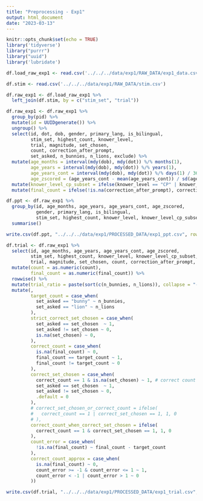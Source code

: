 ```yaml
---
title: "Preprocessing - Exp1"
output: html_document
date: "2023-03-13"
---
```


```r
knitr::opts_chunk$set(echo = TRUE)
library('tidyverse')
library("purrr")
library("uuid")
library('lubridate')
```

```r
df.load_raw_exp1 <- read.csv('../../../data/exp1/RAW_DATA/exp1_data.csv')

df.stim <- read.csv('../../../data/exp1/RAW_DATA/stim.csv')
```

```r
df.raw_exp1 <- df.load_raw_exp1 %>% 
  left_join(df.stim, by = c("stim_set", "trial")) 
```


```r
df.raw_exp1 <- df.raw_exp1 %>%
  group_by(pid) %>%
  mutate(id = UUIDgenerate()) %>%
  ungroup() %>%
  select(id, dot, dob, gender, primary_lang, is_bilingual,
         stim_set, highest_count, knower_level, 
         trial, magnitude, set_chosen, 
         count, correction_after_prompt, 
         set_asked, n_bunnies, n_lions, exclude) %>%
  mutate(age_months = interval(mdy(dob), mdy(dot)) %/% months(1), 
         age_years = interval(mdy(dob), mdy(dot)) %/% years(1), 
         age_years_cont = interval(mdy(dob), mdy(dot)) %/% days(1) / 365, 
         age_zscored = (age_years_cont - mean(age_years_cont)) / sd(age_years_cont)) %>%
  mutate(knower_level_cp_subset = ifelse(knower_level == "CP" | knower_level == 5, "CP", "subset")) %>%
  mutate(final_count = ifelse(!is.na(correction_after_prompt), correction_after_prompt, count))

df.ppt <- df.raw_exp1 %>% 
  group_by(id, age_months, age_years, age_years_cont, age_zscored,
           gender, primary_lang, is_bilingual,
           stim_set, highest_count, knower_level, knower_level_cp_subset) %>%
  summarise()

write.csv(df.ppt, "../../../data/exp1/PROCESSED_DATA/exp1_ppt.csv", row.names = FALSE)
```

```r
df.trial <- df.raw_exp1 %>% 
  select(id, age_months, age_years, age_years_cont, age_zscored,
         stim_set, highest_count, knower_level, knower_level_cp_subset,
         trial, magnitude, set_chosen, count, correction_after_prompt, final_count, set_asked, n_bunnies, n_lions, exclude) %>%
  mutate(count = as.numeric(count), 
         final_count = as.numeric(final_count)) %>%
  rowwise() %>%
  mutate(trial_ratio = paste(sort(c(n_bunnies, n_lions)), collapse = "-")) %>%
  mutate(,
         target_count = case_when(
           set_asked == "bunny" ~ n_bunnies, 
           set_asked == "lion" ~ n_lions
         ), 
         strict_correct_set_chosen = case_when(
           set_asked == set_chosen  ~ 1,
           set_asked != set_chosen ~ 0, 
           is.na(set_chosen) ~ 0,
         ),
         correct_count = case_when(
           is.na(final_count) ~ 0,
           final_count == target_count ~ 1, 
           final_count != target_count ~ 0
         ), 
         correct_set_chosen = case_when(
           correct_count == 1 & is.na(set_chosen) ~ 1, # correct count without selecting a set is considered 'correct set chosen'
           set_asked == set_chosen  ~ 1,
           set_asked != set_chosen ~ 0, 
           .default = 0 
         ),
         # correct_set_chosen_or_correct_count = ifelse(
         #   correct_count == 1 | correct_set_chosen == 1, 1, 0
         # ),
         correct_count_when_correct_set_chosen = ifelse(
           correct_count == 1 & correct_set_chosen == 1, 1, 0
         ), 
         count_error = case_when(
           !is.na(final_count) ~ final_count - target_count
         ), 
         correct_count_approx = case_when(
           is.na(final_count) ~ 0, 
           count_error >= -1 & count_error <= 1 ~ 1, 
           count_error < -1 | count_error > 1 ~ 0
         )) 

write.csv(df.trial, "../../../data/exp1/PROCESSED_DATA/exp1_trial.csv", row.names = FALSE)
```



